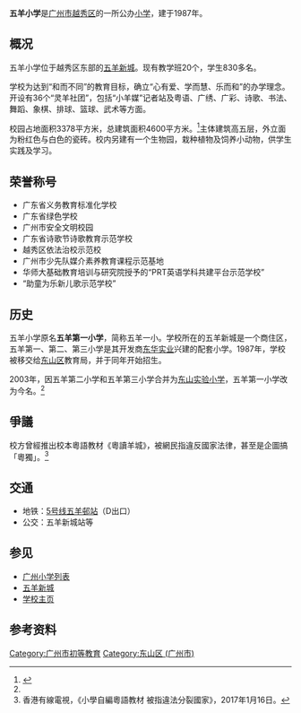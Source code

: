 '''五羊小学'''是[[广州市|广州市]][[越秀区|越秀区]]的一所公办[[小学|小学]]，建于1987年。

==概况==
五羊小学位于越秀区东部的[[五羊新城|五羊新城]]。现有教学班20个，学生830多名。

学校为达到“和而不同”的教育目标，确立“心有爱、学而慧、乐而和”的办学理念。开设有36个“灵羊社团”，包括“小羊媒”记者站及粤语、广绣、广彩、诗歌、书法、舞蹈、象棋、排球、篮球、武术等方面。

校园占地面积3378平方米，总建筑面积4600平方米。<ref name="#1">{{Cite web |url=http://www.gzyxedu.net/index.html?method=school_detail&id=155 |title=五羊小学简介 |access-date=2016-10-09 |archive-url=https://web.archive.org/web/20161010130118/http://www.gzyxedu.net/index.html?method=school_detail&id=155 |archive-date=2016-10-10 |dead-url=yes }}</ref>主体建筑高五层，外立面为粉红色与白色的瓷砖。校内另建有一个生物园，栽种植物及饲养小动物，供学生实践及学习。

==荣誉称号==
*广东省义务教育标准化学校
*广东省绿色学校
*广州市安全文明校园
*广东省诗歌节诗歌教育示范学校
*越秀区依法治校示范校
*广州市少先队媒介素养教育课程示范基地
*华师大基础教育培训与研究院授予的“PRT英语学科共建平台示范学校”
*“助童为乐新儿歌示范学校”

==历史==
五羊小学原名'''五羊第一小学'''，简称五羊一小。学校所在的五羊新城是一个商住区，五羊第一、第二、第三小学是其开发商[[东华实业|东华实业]]兴建的配套小学。1987年，学校被移交给[[东山区_(广州市)|东山区]]教育局，并于同年开始招生。

2003年，因五羊第二小学和五羊第三小学合并为[[东山实验小学|东山实验小学]]，五羊第一小学改为今名。<ref name="#1"/>

==爭議==
校方曾經推出校本粵語教材《粵讀羊城》，被網民指違反國家法律，甚至是企圖搞「粵獨」。<ref>香港有線電視，《小學自編粵語教材 被指違法分裂國家》，2017年1月16日。</ref>
==交通==
* 地铁：[[广州地铁5号线|5号线]][[五羊邨站|五羊邨站]]（D出口）
* 公交：五羊新城站等

==参见==
* [[广州小学列表|广州小学列表]]
* [[五羊新城|五羊新城]]
* [https://web.archive.org/web/20170220130110/http://ps.k12china.com/production/specific_site/70/ 学校主页]

==参考资料==
<references/>

[[Category:广州市初等教育|Category:广州市初等教育]]
[[Category:东山区_(广州市)|Category:东山区 (广州市)]]